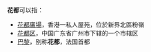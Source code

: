 '''花都'''可以指：
* [[花都廣場|花都廣場]]，香港一私人屋苑，位於新界北區粉嶺
* [[花都区|花都区]]，中国广东省广州市下辖的一个市辖区
* [[巴黎|巴黎]]，别称'''花都'''，法国首都
{{Disambiguation|cat=二字消歧義}}